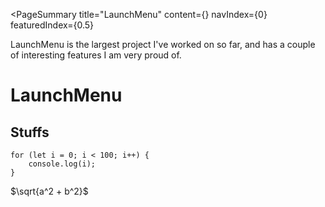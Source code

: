 <PageSummary 
    title="LaunchMenu"
    content={<YTPlayer video="NkJ9LF_8hIQ" />}
    navIndex={0}
    featuredIndex={0.5}
>

LaunchMenu is the largest project I've worked on so far, and has a couple of interesting features I am very proud of.

</PageSummary>

# LaunchMenu

## Stuffs

<YTPlayer video="NkJ9LF_8hIQ" />

```tsx title=shit.tsx
for (let i = 0; i < 100; i++) {
    console.log(i);
}
```

$\sqrt{a^2 + b^2}$
